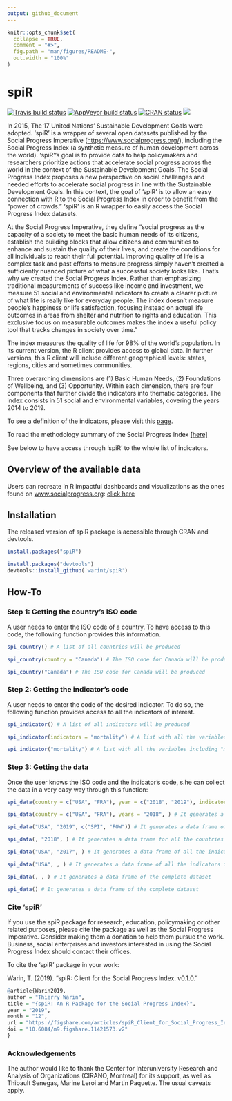 ```yaml
---
output: github_document
---
```


<!-- README.md is generated from README.Rmd. Please edit that file -->

```r
knitr::opts_chunk$set(
  collapse = TRUE,
  comment = "#>",
  fig.path = "man/figures/README-",
  out.width = "100%"
)
```

# spiR


<!-- badges: start -->
[![Travis build status](https://travis-ci.org/warint/spiR.svg?branch=master)](https://travis-ci.org/warint/spiR)
[![AppVeyor build status](https://ci.appveyor.com/api/projects/status/github/warint/spiR?branch=master&svg=true)](https://ci.appveyor.com/project/warint/spiR)
[![CRAN status](https://www.r-pkg.org/badges/version/spiR)](https://CRAN.R-project.org/package=spiR)
[![](http://cranlogs.r-pkg.org/badges/grand-total/spiR?color=blue)](https://cran.r-project.org/package=spiR)
<!-- badges: end -->


In 2015, The 17 United Nations' Sustainable Development Goals were adopted. 'spiR' is a wrapper of several open datasets published by the Social Progress Imperative (<https://www.socialprogress.org/>), including the Social Progress Index (a synthetic measure of human development across the world). 'spiR''s goal is to provide data to help policymakers and researchers prioritize actions that accelerate social progress across the world in the context of the Sustainable Development Goals. The Social Progress Index proposes a new perspective on social challenges and needed efforts to accelerate social progress in line with the Sustainable Development Goals. In this context, the goal of 'spiR' is to allow an easy connection with R to the Social Progress Index in order to benefit from the "power of crowds." 'spiR' is an R wrapper to easily access the Social Progress Index datasets.

At the Social Progress Imperative, they define "social progress as the capacity of a society to meet the basic human needs of its citizens, establish the building blocks that allow citizens and communities to enhance and sustain the quality of their lives, and create the conditions for all individuals to reach their full potential. Improving quality of life is a complex task and past efforts to measure progress simply haven’t created a sufficiently nuanced picture of what a successful society looks like. That’s why we created the Social Progress Index. Rather than emphasizing traditional measurements of success like income and investment, we measure 51 social and environmental indicators to create a clearer picture of what life is really like for everyday people. The index doesn’t measure people’s happiness or life satisfaction, focusing instead on actual life outcomes in areas from shelter and nutrition to rights and education. This exclusive focus on measurable outcomes makes the index a useful policy tool that tracks changes in society over time." 

The index measures the quality of life for 98% of the world's population. In its current version, the R client provides access to global data. In further versions, this R client will include different geographical levels: states, regions, cities and sometimes communities.

Three overarching dimensions are (1) Basic Human Needs, (2) Foundations of Wellbeing, and (3) Opportunity. Within each dimension, there are four components that further divide the indicators into thematic categories. The index consists in 51 social and environmental variables, covering the years 2014 to 2019. 

To see a definition of the indicators, please visit this [page](https://www.socialprogress.org/index/global/definitions/BHN/0/0){target="_blank"}. 

To read the methodology summary of the Social Progress Index [[here]](https://legacy.socialprogress.org/assets/downloads/resources/2020/2020-Social-Progress-Index-Methodology.pdf){target="_blank"}


See below to have access through 'spiR' to the whole list of indicators.

## Overview of the available data

Users can recreate in R impactful dashboards and visualizations as the ones found on [www.socialprogress.org](http://www.socialprogress.org){target="_blank"}: [click here](https://www.socialprogress.org/?tab=2&code=NOR&embedded=true){target="_blank"}


## Installation

The released version of spiR package is accessible through CRAN and devtools.

``` r
install.packages("spiR")

install.packages("devtools")
devtools::install_github('warint/spiR')
```

## How-To

### Step 1: Getting the country's ISO code

A user needs to enter the ISO code of a country. To have access to this code, the following function provides this information.

```r
spi_country() # A list of all countries will be produced

spi_country(country = "Canada") # The ISO code for Canada will be produced

spi_country("Canada") # The ISO code for Canada will be produced
```

### Step 2: Getting the indicator's code

A user needs to enter the code of the desired indicator. To do so, the following function provides access to all the indicators of interest.

```r
spi_indicator() # A list of all indicators will be produced

spi_indicator(indicators = "mortality") # A list with all the variables including "mortlity" will be produced

spi_indicator("mortality") # A list with all the variables including "mortlity" will be produced
```

### Step 3: Getting the data

Once the user knows the ISO code and the indicator's code, s.he can collect the data in a very easy way through this function:

```r
spi_data(country = c("USA", "FRA"), year = c("2018", "2019"), indicators = "SPI") # It generates a data frame of the overall SPI indicator for the USA and France for the years 2018 and 2019

spi_data(country = c("USA", "FRA"), years = "2018", ) # It generates a data frame of all the indicators for the USA and France for the year 2018

spi_data("USA", "2019", c("SPI", "FOW")) # It generates a data frame of the SPI and FOW indicators for the USA in 2019

spi_data(, "2018", ) # It generates a data frame for all the countries and all the indicators for 2018

spi_data("USA", "2017", ) # It generates a data frame of all the indicators for the USA in 2017

spi_data("USA", , ) # It generates a data frame of all the indicators for all the years for the USA

spi_data(, , ) # It generates a data frame of the complete dataset

spi_data() # It generates a data frame of the complete dataset
```


### Cite 'spiR'

If you use the spiR package for research, education, policymaking or other related purposes, please cite the package as well as the Social Progress Imperative. Consider making them a donation to help them pursue the work. Business, social enterprises and investors interested in using the Social Progress Index should contact their offices.


To cite the 'spiR' package in your work:

Warin, T. (2019). "spiR: Client for the Social Progress Index. v0.1.0."

```r
@article{Warin2019,
author = "Thierry Warin",
title = "{spiR: An R Package for the Social Progress Index}",
year = "2019",
month = "12",
url = "https://figshare.com/articles/spiR_Client_for_Social_Progress_Index_Data/11421573",
doi = "10.6084/m9.figshare.11421573.v2"
}
```






### Acknowledgements

The author would like to thank the Center for Interuniversity Research and Analysis of Organizations (CIRANO, Montreal) for its support, as well as Thibault Senegas, Marine Leroi and Martin Paquette. The usual caveats apply.
